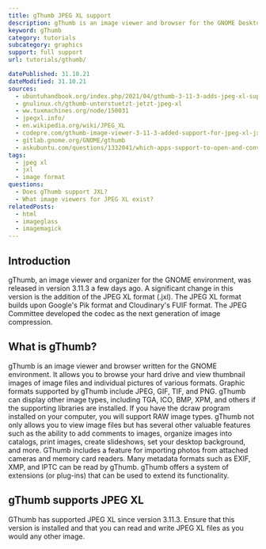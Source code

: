 ```yaml
---
title: gThumb JPEG XL support
description: gThumb is an image viewer and browser for the GNOME Desktop. Learn how to use JXL images within gThumb.
keyword: gThumb
category: tutorials
subcategory: graphics
support: full support
url: tutorials/gthumb/

datePublished: 31.10.21
dateModified: 31.10.21
sources:
  - ubuntuhandbook.org/index.php/2021/04/gthumb-3-11-3-adds-jpeg-xl-support/
  - gnulinux.ch/gthumb-unterstuetzt-jetzt-jpeg-xl
  - ww.tuxmachines.org/node/150031
  - jpegxl.info/
  - en.wikipedia.org/wiki/JPEG_XL
  - codepre.com/gthumb-image-viewer-3-11-3-added-support-for-jpeg-xl-jxl-ubuntu-ppa.html
  - gitlab.gnome.org/GNOME/gthumb
  - askubuntu.com/questions/1332041/which-apps-support-to-open-and-convert-jpeg-xl-jxl-pictures
tags:
  - jpeg xl
  - jxl
  - image format
questions:
  - Does gThumb support JXL?
  - What image viewers for JPEG XL exist?
relatedPosts:
  - html
  - imageglass
  - imagemagick
---
```


## Introduction

gThumb, an image viewer and organizer for the GNOME environment, was released in version 3.11.3 a few days ago. A significant change in this version is the addition of the JPEG XL format (.jxl). The JPEG XL format builds upon Google's Pik format and Cloudinary's FUIF format. The JPEG Committee developed the codec as the next generation of image compression.

## What is gThumb?

gThumb is an image viewer and browser written for the GNOME environment. It allows you to browse your hard drive and view thumbnail images of image files and individual pictures of various formats. Graphic formats supported by gThumb include JPEG, GIF, TIF, and PNG. gThumb can display other image types, including TGA, ICO, BMP, XPM, and others if the supporting libraries are installed. If you have the dcraw program installed on your computer, you will support RAW image types. gThumb not only allows you to view image files but has several other valuable features such as the ability to add comments to images, organize images into catalogs, print images, create slideshows, set your desktop background, and more. GThumb includes a feature for importing photos from attached cameras and memory card readers. Many metadata formats such as EXIF, XMP, and IPTC can be read by gThumb. gThumb offers a system of extensions (or plug-ins) that can be used to extend its functionality.

## gThumb supports JPEG XL

GThumb has supported JPEG XL since version 3.11.3. Ensure that this version is installed and that you can read and write JPEG XL files as you would any other image.
